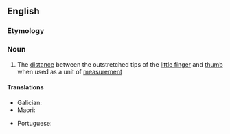 ==English==

===Etymology===
{{compound|en|hand|span}}

===Noun===
{{en-noun}}

# The [[distance]] between the outstretched tips of the [[little finger]] and [[thumb]] when used as a unit of [[measurement]]

====Translations====
{{trans-top|a measurement}}
* Galician: {{t+|gl|palmo|m}}
* Maori: {{t|mi|matikara}}
{{trans-mid}}
* Portuguese: {{t+|pt|palmo|m}}
{{trans-bottom}}